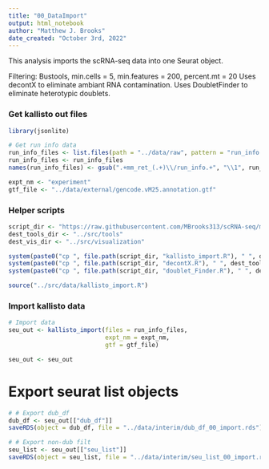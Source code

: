 ```yaml
---
title: "00_DataImport"
output: html_notebook
author: "Matthew J. Brooks"
date_created: "October 3rd, 2022"
---
```



This analysis imports the scRNA-seq data into one Seurat object.

Filtering: Bustools, min.cells = 5, min.features = 200, percent.mt = 20
Uses decontX to eliminate ambiant RNA contamination.
Uses DoubletFinder to eliminate heterotypic doublets.


### Get kallisto out files
```r
library(jsonlite)

# Get run info data
run_info_files <- list.files(path = "../data/raw", pattern = "run_info.json", recursive = T, full.names = T)
run_info_files <- run_info_files
names(run_info_files) <- gsub(".+mm_ret_(.+)\\/run_info.+", "\\1", run_info_files)

expt_nm <- "experiment"
gtf_file <- "../data/external/gencode.vM25.annotation.gtf"
```

### Helper scripts
```r
script_dir <- "https://raw.githubusercontent.com/MBrooks313/scRNA-seq/main"
dest_tools_dir <- "../src/tools"
dest_vis_dir <- "../src/visualization"

system(paste0("cp ", file.path(script_dir, "kallisto_import.R"), " ", dest_tools_dir))
system(paste0("cp ", file.path(script_dir, "decontX.R"), " ", dest_tools_dir))
system(paste0("cp ", file.path(script_dir, "doublet_Finder.R"), " ", dest_tools_dir))

source("../src/data/kallisto_import.R")

```

### Import kallisto data
```r

# Import data
seu_out <- kallisto_import(files = run_info_files, 
                           expt_nm = expt_nm, 
                           gtf = gtf_file)

seu_out <- seu_out

```

# Export seurat list objects
```r


# # Export dub_df
dub_df <- seu_out[["dub_df"]]
saveRDS(object = dub_df, file = "../data/interim/dub_df_00_import.rds")

# # Export non-dub filt
seu_list <- seu_out[["seu_list"]]
saveRDS(object = seu_list, file = "../data/interim/seu_list_00_import.rds")


```